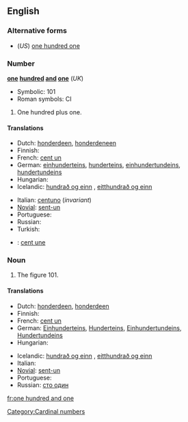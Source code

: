 ==English==

===Alternative forms===
* (''US'') [[one hundred one]]

===Number===
'''[[one]] [[hundred]] [[and]] [[one]]''' (''UK'')

* Symbolic: 101<br>
* Roman symbols: CI

# One hundred plus one.

====Translations====
{{trans-top|one hundred plus one}}
* Dutch: [[honderdeen]], [[honderdeneen]]
* Finnish: {{t+|fi|satayksi}}
* French: [[cent un]] {{m}}
* German: [[einhunderteins]], [[hunderteins]], [[einhundertundeins]], [[hundertundeins]]
* Hungarian: {{t+|hu|százegy}}
* Icelandic: [[hundrað og einn]] {{m}}, [[eitthundrað og einn]] {{m}}
{{trans-mid}}
* Italian: [[centuno]] (''invariant'')
* [[Novial]]: [[sent-un]]
* Portuguese: {{t|pt|cento e um}}
* Russian: {{t|ru|сто один|tr=sto odín|sc=Cyrl}}
* Turkish: {{t|tr|yüz bir}}
{{trans-bottom}}

{{checktrans-top}}
* {{ttbc|French}}: [[cent une]] {{f}}
{{checktrans-mid}}
{{checktrans-bottom}}

===Noun===
{{en-noun|sg=[[one]] [[hundred]] [[and]] [[one]]|-}}

# The figure 101.

====Translations====
{{trans-top|figure 101}}
* Dutch: [[honderdeen]], [[honderdeen]]
* Finnish: {{t+|fi|satayksi}}
* French: [[cent un]] {{m}}
* German: [[Einhunderteins]], [[Hunderteins]], [[Einhundertundeins]], [[Hundertundeins]]
* Hungarian: {{t+|hu|százegy}}
{{trans-mid}}
* Icelandic: [[hundrað og einn]] {{m}}, [[eitthundrað og einn]] {{m}}
* Italian: {{t-|it|centuno}}
* [[Novial]]: [[sent-un]]
* Portuguese: {{t|pt|cento e um}}
* Russian: [[сто один]]
{{trans-bottom}}

[[Category:Cardinal numbers]]

[[fr:one hundred and one]]